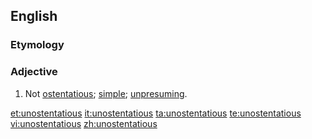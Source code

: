 ==English==

===Etymology===
{{prefix|un|ostentatious}}

===Adjective===
{{en-adj}}

# Not [[ostentatious]]; [[simple]]; [[unpresuming]].

[[et:unostentatious]]
[[it:unostentatious]]
[[ta:unostentatious]]
[[te:unostentatious]]
[[vi:unostentatious]]
[[zh:unostentatious]]